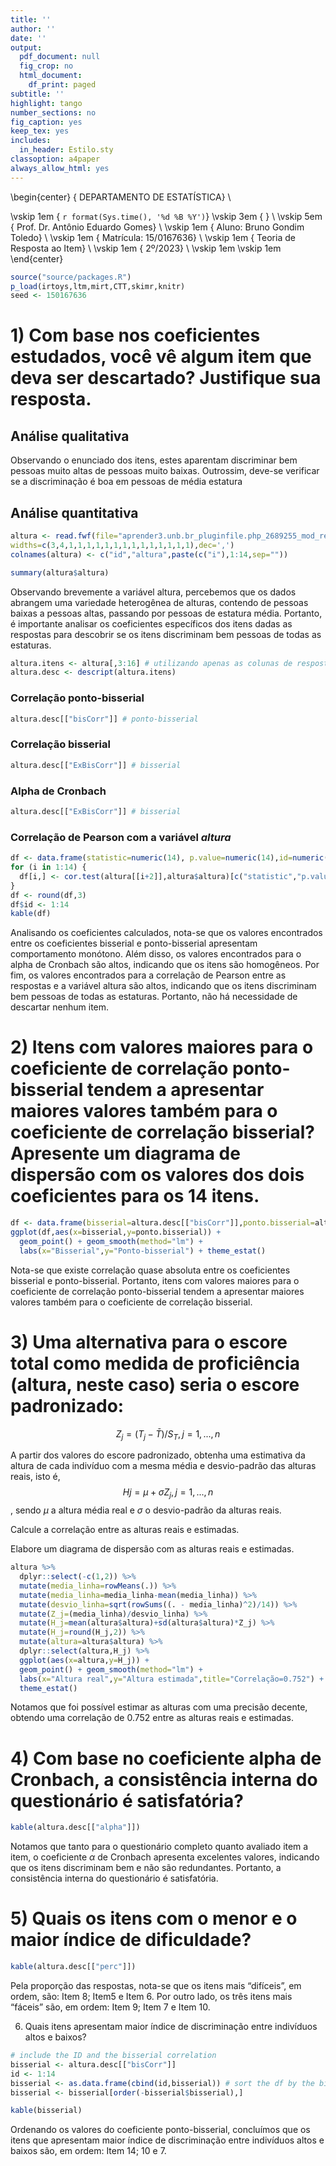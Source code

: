 ```yaml
---
title: ''
author: ''
date: ''
output:
  pdf_document: null
  fig_crop: no
  html_document:
    df_print: paged
subtitle: ''
highlight: tango
number_sections: no
fig_caption: yes
keep_tex: yes
includes:
  in_header: Estilo.sty
classoption: a4paper
always_allow_html: yes
---
```

  
  
\begin{center}
{\Large
  DEPARTAMENTO DE ESTATÍSTICA} \\
\vspace{0.5cm}
\begin{figure}[!t]
\centering
\includegraphics[width=9cm, keepaspectratio]{logo-UnB.eps}
\end{figure}
\vskip 1em
{\large
  `r format(Sys.time(), '%d %B %Y')`}
\vskip 3em
{\LARGE
  \textbf{Lista 1}} \\
\vskip 5em
{\Large
  Prof. Dr. Antônio Eduardo Gomes} \\
\vskip 1em
{\Large
  Aluno: Bruno Gondim Toledo} \\
\vskip 1em
{\Large
  Matrícula: 15/0167636} \\
\vskip 1em
{\Large
  Teoria de Resposta ao Item} \\
\vskip 1em
{\Large
  2º/2023} \\
\vskip 1em
\vskip 1em
\end{center}

\newpage

```r
source("source/packages.R")
p_load(irtoys,ltm,mirt,CTT,skimr,knitr)
seed <- 150167636

```

# 1) Com base nos coeficientes estudados, você vê algum item que deva ser descartado? Justifique sua resposta.

## Análise qualitativa

Observando o enunciado dos itens, estes aparentam discriminar bem pessoas muito altas de pessoas muito baixas. Outrossim, deve-se verificar se a discriminação é boa em pessoas de média estatura 

## Análise quantitativa

```r
altura <- read.fwf(file="aprender3.unb.br_pluginfile.php_2689255_mod_resource_content_1_altura211.txt",
widths=c(3,4,1,1,1,1,1,1,1,1,1,1,1,1,1,1),dec=',')
colnames(altura) <- c("id","altura",paste(c("i"),1:14,sep=""))

```

```r
summary(altura$altura)
```

Observando brevemente a variável altura, percebemos que os dados abrangem uma variedade heterogênea de alturas, contendo de pessoas baixas a pessoas altas, passando por pessoas de estatura média. Portanto, é importante analisar os coeficientes específicos dos itens dadas as respostas para descobrir se os itens discriminam bem pessoas de todas as estaturas.

```r
altura.itens <- altura[,3:16] # utilizando apenas as colunas de respostas
altura.desc <- descript(altura.itens)
```

### Correlação ponto-bisserial

```r
altura.desc[["bisCorr"]] # ponto-bisserial
```

### Correlação bisserial

```r
altura.desc[["ExBisCorr"]] # bisserial
```

### Alpha de Cronbach

```r
altura.desc[["ExBisCorr"]] # bisserial

```

### Correlação de Pearson com a variável *altura*

```r
df <- data.frame(statistic=numeric(14), p.value=numeric(14),id=numeric(14))
for (i in 1:14) {
  df[i,] <- cor.test(altura[[i+2]],altura$altura)[c("statistic","p.value")]
}
df <- round(df,3)
df$id <- 1:14
kable(df)
```

Analisando os coeficientes calculados, nota-se que os valores encontrados entre os coeficientes bisserial e ponto-bisserial apresentam comportamento monótono. Além disso, os valores encontrados para o alpha de Cronbach são altos, indicando que os itens são homogêneos. Por fim, os valores encontrados para a correlação de Pearson entre as respostas e a variável altura são altos, indicando que os itens discriminam bem pessoas de todas as estaturas. Portanto, não há necessidade de descartar nenhum item.

# 2) Itens com valores maiores para o coeficiente de correlação ponto-bisserial tendem a apresentar maiores valores também para o coeficiente de correlação bisserial? Apresente um diagrama de dispersão com os valores dos dois coeficientes para os 14 itens.

```r
df <- data.frame(bisserial=altura.desc[["bisCorr"]],ponto.bisserial=altura.desc[["ExBisCorr"]])
ggplot(df,aes(x=bisserial,y=ponto.bisserial)) +
  geom_point() + geom_smooth(method="lm") +
  labs(x="Bisserial",y="Ponto-bisserial") + theme_estat()
```

Nota-se que existe correlação quase absoluta entre os coeficientes bisserial e ponto-bisserial. Portanto, itens com valores maiores para o coeficiente de correlação ponto-bisserial tendem a apresentar maiores valores também para o coeficiente de correlação bisserial.

# 3) Uma alternativa para o escore total como medida de proficiência (altura, neste caso) seria o escore padronizado:

$$Z_j = (T_j - \bar{T})/S_T, j=1,...,n$$

A partir dos valores do escore padronizado, obtenha uma estimativa da altura de cada indivíduo com a mesma média e desvio-padrão das alturas reais, isto é, $$Hj = \mu + \sigma Z_j,j = 1, . . . , n$$, sendo $\mu$ a altura média real e $\sigma$ o desvio-padrão da alturas reais.

Calcule a correlação entre as alturas reais e estimadas.

Elabore um diagrama de dispersão com as alturas reais e estimadas.

```r

altura %>%
  dplyr::select(-c(1,2)) %>%
  mutate(media_linha=rowMeans(.)) %>%
  mutate(media_linha=media_linha-mean(media_linha)) %>%
  mutate(desvio_linha=sqrt(rowSums((. - media_linha)^2)/14)) %>%
  mutate(Z_j=(media_linha)/desvio_linha) %>%
  mutate(H_j=mean(altura$altura)+sd(altura$altura)*Z_j) %>%
  mutate(H_j=round(H_j,2)) %>%
  mutate(altura=altura$altura) %>%
  dplyr::select(altura,H_j) %>%
  ggplot(aes(x=altura,y=H_j)) +
  geom_point() + geom_smooth(method="lm") +
  labs(x="Altura real",y="Altura estimada",title="Correlação=0.752") +
  theme_estat()

```

Notamos que foi possível estimar as alturas com uma precisão decente, obtendo uma correlação de 0.752 entre as alturas reais e estimadas. 

# 4) Com base no coeficiente alpha de Cronbach, a consistência interna do questionário é satisfatória?

```r
kable(altura.desc[["alpha"]])
```

Notamos que tanto para o questionário completo quanto avaliado item a item, o coeficiente $\alpha$ de Cronbach apresenta excelentes valores, indicando que os itens discriminam bem e não são redundantes. Portanto, a consistência interna do questionário é satisfatória.

# 5) Quais os itens com o menor e o maior índice de dificuldade?

```r
kable(altura.desc[["perc"]])
```

Pela proporção das respostas, nota-se que os itens mais "difíceis", em ordem, são: Item 8; Item5 e Item 6. Por outro lado, os três itens mais "fáceis" são, em ordem: Item 9; Item 7 e Item 10.

6) Quais itens apresentam maior índice de discriminação entre indivíduos altos e baixos?

```r
# include the ID and the bisserial correlation
bisserial <- altura.desc[["bisCorr"]]
id <- 1:14
bisserial <- as.data.frame(cbind(id,bisserial)) # sort the df by the bisserial value
bisserial <- bisserial[order(-bisserial$bisserial),]

kable(bisserial)

```
Ordenando os valores do coeficiente ponto-bisserial, concluímos que os itens que apresentam maior índice de discriminação entre indivíduos altos e baixos são, em ordem: Item 14; 10 e 7.
